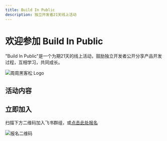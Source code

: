 ```yaml
---
title: Build In Public
description: 独立开发者21天线上活动
---
```


# 欢迎参加 Build In Public

"Build In Public"是一个为期21天的线上活动，鼓励独立开发者公开分享产品开发过程，互相学习，共同成长。

![周周黑客松 Logo](/images/logo.png)

## 活动内容

<Cards>
  <Card title="活动介绍" href="/docs/activities_plan/introduction" />
  <Card title="打卡指南" href="/docs/activities_plan/checkin_guide" />
  <Card title="常见问题" href="/docs/activities_plan/faq" />
</Cards>

## 立即加入

扫描下方二维码加入飞书群组，或[点击此处报名](https://xxx.feisu.cn)

![报名二维码](/images/wechat_official_qr.jpg)
